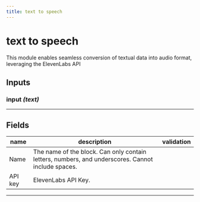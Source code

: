 ```yaml
---
title: text to speech
---
```


# text to speech
This module enables seamless conversion of textual data into audio format, leveraging the ElevenLabs API

## Inputs
### input _(text)_
---
## Fields
| name | description | validation |
|------|-------------|------------|
| Name | The name of the block. Can only contain letters, numbers, and underscores. Cannot include spaces. || 
 |API key | ElevenLabs API Key. | |

---
    
